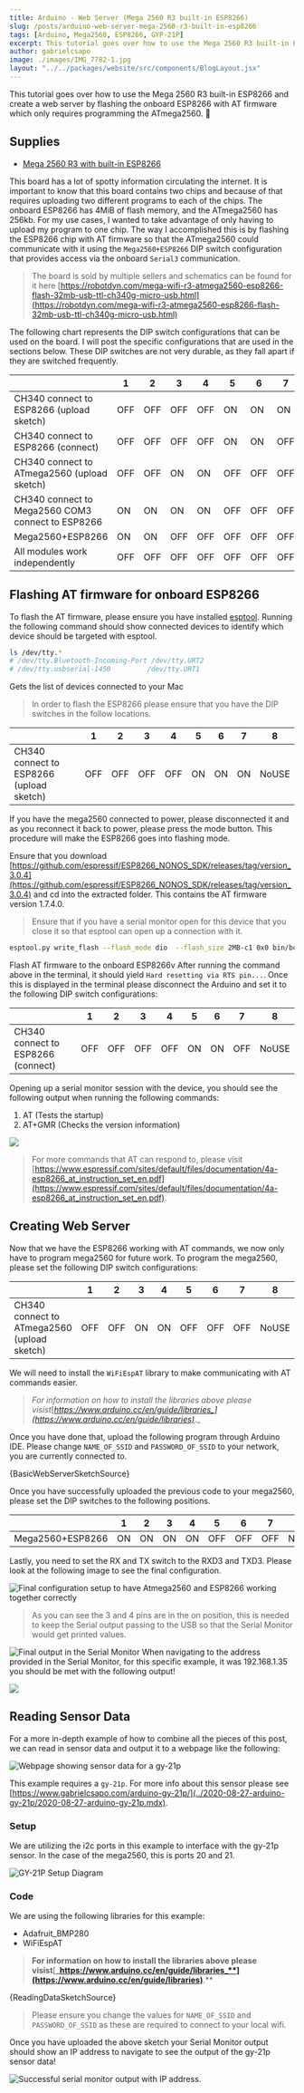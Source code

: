 ```yaml
---
title: Arduino - Web Server (Mega 2560 R3 built-in ESP8266)
slug: /posts/arduino-web-server-mega-2560-r3-built-in-esp8266
tags: [Arduino, Mega2560, ESP8266, GYP-21P]
excerpt: This tutorial goes over how to use the Mega 2560 R3 built-in ESP8266 and create a web server by flashing the onboard ESP8266 with AT firmware which only requires programming only the ATmega2560. 📶
author: gabrielcsapo
image: ./images/IMG_7782-1.jpg
layout: "../../packages/website/src/components/BlogLayout.jsx"
---
```



This tutorial goes over how to use the Mega 2560 R3 built-in ESP8266 and create a web server by flashing the onboard ESP8266 with AT firmware which only requires programming the ATmega2560. 📶

## Supplies

- [Mega 2560 R3 with built-in ESP8266](https://www.banggood.com/Geekcreit-Mega-WiFi-R3-Module-ATmega2560ESP8266-32Mb-Memory-USB-TTL-CH340G-p-1205437.html?rmmds=search&cur_warehouse=CN)

This board has a lot of spotty information circulating the internet. It is important to know that this board contains two chips and because of that requires uploading two different programs to each of the chips. The onboard ESP8266 has 4MiB of flash memory, and the ATmega2560 has 256kb. For my use cases, I wanted to take advantage of only having to upload my program to one chip. The way I accomplished this is by flashing the ESP8266 chip with AT firmware so that the ATmega2560 could communicate with it using the `Mega2560+ESP8266` DIP switch configuration that provides access via the onboard `Serial3` communication.

> The board is sold by multiple sellers and schematics can be found for it here [https://robotdyn.com/mega-wifi-r3-atmega2560-esp8266-flash-32mb-usb-ttl-ch340g-micro-usb.html](https://robotdyn.com/mega-wifi-r3-atmega2560-esp8266-flash-32mb-usb-ttl-ch340g-micro-usb.html)

The following chart represents the DIP switch configurations that can be used on the board. I will post the specific configurations that are used in the sections below. These DIP switches are not very durable, as they fall apart if they are switched frequently.

|                                                   | 1   | 2   | 3   | 4   | 5   | 6   | 7   | 8     |
| ------------------------------------------------- | --- | --- | --- | --- | --- | --- | --- | ----- |
| CH340 connect to ESP8266 (upload sketch)          | OFF | OFF | OFF | OFF | ON  | ON  | ON  | NoUSE |
| CH340 connect to ESP8266 (connect)                | OFF | OFF | OFF | OFF | ON  | ON  | OFF | NoUSE |
| CH340 connect to ATmega2560 (upload sketch)       | OFF | OFF | ON  | ON  | OFF | OFF | OFF | NoUSE |
| CH340 connect to Mega2560 COM3 connect to ESP8266 | ON  | ON  | ON  | ON  | OFF | OFF | OFF | NoUSE |
| Mega2560+ESP8266                                  | ON  | ON  | OFF | OFF | OFF | OFF | OFF | NoUSE |
| All modules work independently                    | OFF | OFF | OFF | OFF | OFF | OFF | OFF | NoUSE |

## Flashing AT firmware for onboard ESP8266

To flash the AT firmware, please ensure you have installed [esptool](https://github.com/espressif/esptool). Running the following command should show connected devices to identify which device should be targeted with esptool.

```bash
ls /dev/tty.*
# /dev/tty.Bluetooth-Incoming-Port /dev/tty.URT2
# /dev/tty.usbserial-1450         /dev/tty.URT1
```

Gets the list of devices connected to your Mac

> In order to flash the ESP8266 please ensure that you have the DIP switches in the follow locations.

|                                          | 1   | 2   | 3   | 4   | 5   | 6   | 7   | 8     |
| ---------------------------------------- | --- | --- | --- | --- | --- | --- | --- | ----- |
| CH340 connect to ESP8266 (upload sketch) | OFF | OFF | OFF | OFF | ON  | ON  | ON  | NoUSE |

If you have the mega2560 connected to power, please disconnected it and as you reconnect it back to power, please press the mode button. This procedure will make the ESP8266 goes into flashing mode.

Ensure that you download [https://github.com/espressif/ESP8266_NONOS_SDK/releases/tag/version_3.0.4](https://github.com/espressif/ESP8266_NONOS_SDK/releases/tag/version_3.0.4) and cd into the extracted folder. This contains the AT firmware version 1.7.4.0.

> Ensure that if you have a serial monitor open for this device that you close it so that esptool can open up a connection with it.

```bash
esptool.py write_flash --flash_mode dio  --flash_size 2MB-c1 0x0 bin/boot_v1.7.bin 0x01000 bin/at/1024+1024/user1.2048.new.5.bin 0x1fb000 bin/blank.bin 0x1fc000 bin/esp_init_data_default_v08.bin 0xfe000 bin/blank.bin 0x1fe000 bin/blank.bin
```

Flash AT firmware to the onboard ESP8266v
After running the command above in the terminal, it should yield `Hard resetting via RTS pin...`. Once this is displayed in the terminal please disconnect the Arduino and set it to the following DIP switch configurations:

|                                    | 1   | 2   | 3   | 4   | 5   | 6   | 7   | 8     |
| ---------------------------------- | --- | --- | --- | --- | --- | --- | --- | ----- |
| CH340 connect to ESP8266 (connect) | OFF | OFF | OFF | OFF | ON  | ON  | OFF | NoUSE |

Opening up a serial monitor session with the device, you should see the following output when running the following commands:

1. AT (Tests the startup)
2. AT+GMR (Checks the version information)

![](./images/Screen-Shot-2020-08-09-at-1.54.16-PM.png)

> For more commands that AT can respond to, please visit [https://www.espressif.com/sites/default/files/documentation/4a-esp8266_at_instruction_set_en.pdf](https://www.espressif.com/sites/default/files/documentation/4a-esp8266_at_instruction_set_en.pdf).

## Creating Web Server

Now that we have the ESP8266 working with AT commands, we now only have to program mega2560 for future work. To program the mega2560, please set the following DIP switch configurations:

|                                             | 1   | 2   | 3   | 4   | 5   | 6   | 7   | 8     |
| ------------------------------------------- | --- | --- | --- | --- | --- | --- | --- | ----- |
| CH340 connect to ATmega2560 (upload sketch) | OFF | OFF | ON  | ON  | OFF | OFF | OFF | NoUSE |

We will need to install the `WiFiEspAT` library to make communicating with AT commands easier.

> _For information on how to install the libraries above please visist_[_https://www.arduino.cc/en/guide/libraries_](https://www.arduino.cc/en/guide/libraries)_._

Once you have done that, upload the following program through Arduino IDE. Please change `NAME_OF_SSID` and `PASSWORD_OF_SSID` to your network, you are currently connected to.

<CodeBlock language="cpp" showLineNumbers={true}>
  {BasicWebServerSketchSource}
</CodeBlock>

Once you have successfully uploaded the previous code to your mega2560, please set the DIP switches to the following positions.

|                  | 1   | 2   | 3   | 4   | 5   | 6   | 7   | 8     |
| ---------------- | --- | --- | --- | --- | --- | --- | --- | ----- |
| Mega2560+ESP8266 | ON  | ON  | ON  | ON  | OFF | OFF | OFF | NoUSE |

Lastly, you need to set the RX and TX switch to the RXD3 and TXD3. Please look at the following image to see the final configuration.

![Final configuration setup to have Atmega2560 and ESP8266 working together correctly](./images/IMG_7782.jpg)

> As you can see the 3 and 4 pins are in the on position, this is needed to keep the Serial output passing to the USB so that the Serial Monitor would get printed values.

![Final output in the Serial Monitor When navigating to the address provided in the Serial Monitor, for this specific example, it was `192.168.1.35` you should be met with the following output!](./images/Screen-Shot-2020-08-09-at-6.24.53-PM.png)

![](./images/Screen-Shot-2020-08-09-at-6.26.02-PM.png)

## Reading Sensor Data

For a more in-depth example of how to combine all the pieces of this post, we can read in sensor data and output it to a webpage like the following:

![Webpage showing sensor data for a gy-21p](./images/Screen-Shot-2021-07-06-at-2.04.37-PM.png)

This example requires a `gy-21p`. For more info about this sensor please see [https://www.gabrielcsapo.com/arduino-gy-21p/](../2020-08-27-arduino-gy-21p/2020-08-27-arduino-gy-21p.mdx).

### Setup

We are utilizing the i2c ports in this example to interface with the gy-21p sensor. In the case of the mega2560, this is ports 20 and 21.

![GY-21P Setup Diagram](./images/mega_2560-gy_21p.png)

### Code

We are using the following libraries for this example:

- Adafruit_BMP280
- WiFiEspAT

> **For information on how to install the libraries above please visist**[**_https://www.arduino.cc/en/guide/libraries_**](https://www.arduino.cc/en/guide/libraries)**.**

<CodeBlock language="cpp" showLineNumbers={true}>
  {ReadingDataSketchSource}
</CodeBlock>

> Please ensure you change the values for `NAME_OF_SSID` and `PASSWORD_OF_SSID` as these are required to connect to your local wifi.

Once you have uploaded the above sketch your Serial Monitor output should show an IP address to navigate to see the output of the gy-21p sensor data!

![Successful serial monitor output with IP address.](./images/Screen-Shot-2021-07-06-at-2.12.30-PM.png)
